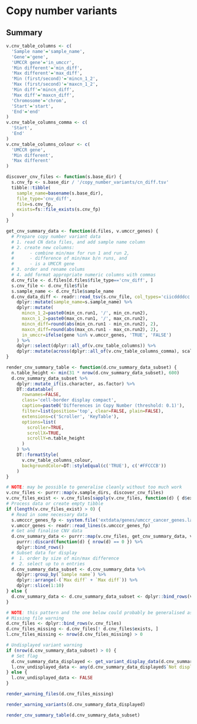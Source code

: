# Copy number variants {.tabset .tabset-fade}
## Summary
```r
v.cnv_table_columns <- c(
  'Sample name'='sample_name',
  'Gene'='gene',
  'UMCCR gene'='in_umccr',
  'Min different'='min_diff',
  'Max different'='max_diff',
  'Min (first/second)'='mincn_1_2',
  'Max (first/second)'='maxcn_1_2',
  'Min diff'='mincn_diff',
  'Max diff'='maxcn_diff',
  'Chromosome'='chrom',
  'Start'='start',
  'End'='end'
)
v.cnv_table_columns_comma <- c(
  'Start',
  'End'
)
v.cnv_table_columns_colour <- c(
  'UMCCR gene',
  'Min different',
  'Max different'
)
```

```r
discover_cnv_files <- function(s.base_dir) {
  s.cnv_fp <- s.base_dir / '/copy_number_variants/cn_diff.tsv'
  tibble::tibble(
    sample_name=basename(s.base_dir),
    file_type='cnv_diff',
    file=s.cnv_fp,
    exists=fs::file_exists(s.cnv_fp)
  )
}

get_cnv_summary_data <- function(d.files, v.umccr_genes) {
  # Prepare copy number variant data
  # 1. read CN data files, and add sample name column
  # 2. create new columns:
  #      - combine min/max for run 1 and run 2,
  #      - difference of min/max b/n runs, and
  #      - is a UMCCR gene
  # 3. order and rename colums
  # 4. add format appropriate numeric columns with commas
  d.cnv_file <- d.files[d.files$file_type=='cnv_diff', ]
  s.cnv_file <- d.cnv_file$file
  s.sample_name <- d.cnv_file$sample_name
  d.cnv_data_diff <- readr::read_tsv(s.cnv_file, col_types='ciicddddcc') %>%
    dplyr::mutate(sample_name=s.sample_name) %>%
    dplyr::mutate(
      mincn_1_2=paste0(min_cn.run1, '/', min_cn.run2),
      maxcn_1_2=paste0(max_cn.run1, '/', max_cn.run2),
      mincn_diff=round(abs(min_cn.run1 - min_cn.run2), 2),
      maxcn_diff=round(abs(max_cn.run1 - max_cn.run2), 2),
      in_umccr=ifelse(gene %in% v.umccr_genes, 'TRUE', 'FALSE')
    ) %>%
    dplyr::select(dplyr::all_of(v.cnv_table_columns)) %>%
    dplyr::mutate(across(dplyr::all_of(v.cnv_table_columns_comma), scales::comma))
}

render_cnv_summary_table <- function(d.cnv_summary_data_subset) {
  n.table_height <- min(31 * nrow(d.cnv_summary_data_subset), 600)
  d.cnv_summary_data_subset %>%
    dplyr::mutate_if(is.character, as.factor) %>%
    DT::datatable(
      rownames=FALSE,
      class='cell-border display compact',
      caption=paste0('Differences in Copy Number (threshold: 0.1)'),
      filter=list(position='top', clear=FALSE, plain=FALSE),
      extensions=c('Scroller', 'KeyTable'),
      options=list(
        scroller=TRUE,
        scrollX=TRUE,
        scrollY=n.table_height
      )
    ) %>%
    DT::formatStyle(
      v.cnv_table_columns_colour,
      backgroundColor=DT::styleEqual(c('TRUE'), c('#FFCCCB'))
    )
}
```

```r
# NOTE: may be possible to generalise cleanly without too much work
v.cnv_files <- purrr::map(v.sample_dirs, discover_cnv_files)
v.cnv_files_exist <- v.cnv_files[sapply(v.cnv_files, function(d) { d$exists })]
# Process data or create empty tibble
if (length(v.cnv_files_exist) > 0) {
  # Read in some necessary data
  s.umcccr_genes_fp <- system.file('extdata/genes/umccr_cancer_genes.latest.genes', package='woofr')
  v.umccr_genes <- readr::read_lines(s.umcccr_genes_fp)
  # Get and finalise CNV data
  d.cnv_summary_data <- purrr::map(v.cnv_files, get_cnv_summary_data, v.umccr_genes) %>%
    purrr::discard(function(d) { nrow(d) == 0 }) %>%
    dplyr::bind_rows()
  # Subset data for display
  #  1. order by size of min/max difference
  #  2. select up to n entries
  d.cnv_summary_data_subset <- d.cnv_summary_data %>%
    dplyr::group_by(`Sample name`) %>%
    dplyr::arrange(-(`Max diff` + `Max diff`)) %>%
    dplyr::slice(1:10)
} else {
  d.cnv_summary_data <- d.cnv_summary_data_subset <- dplyr::bind_rows(v.cnv_table_columns)[NULL, ]
}
```

```r
# NOTE: this pattern and the one below could probably be generalised as a fn
# Missing file warning
d.cnv_files <- dplyr::bind_rows(v.cnv_files)
d.cnv_files_missing <- d.cnv_files[! d.cnv_files$exists, ]
l.cnv_files_missing <- nrow(d.cnv_files_missing) > 0

# Undisplayed variant warning
if (nrow(d.cnv_summary_data_subset) > 0) {
  # Set flag
  d.cnv_summary_data_displayed <- get_variant_display_data(d.cnv_summary_data, d.cnv_summary_data_subset)
  l.cnv_undisplayed_data <- any(d.cnv_summary_data_displayed$`Not displayed` > 0)
} else {
  l.cnv_undisplayed_data <- FALSE
}
```

```r
render_warning_files(d.cnv_files_missing)
```

```r
render_warning_variants(d.cnv_summary_data_displayed)
```

```r
render_cnv_summary_table(d.cnv_summary_data_subset)
```
